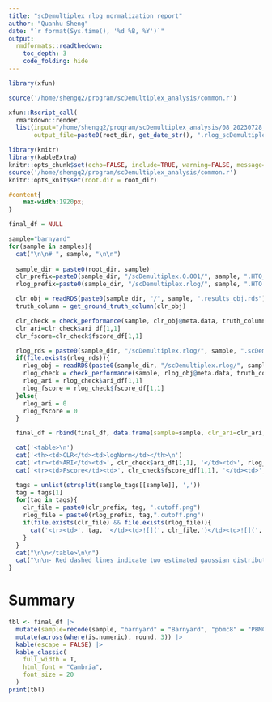 ```yaml
---
title: "scDemultiplex rlog normalization report"
author: "Quanhu Sheng"
date: "`r format(Sys.time(), '%d %B, %Y')`"
output: 
  rmdformats::readthedown:
    toc_depth: 3
    code_folding: hide
---
```


```r
library(xfun)

source('/home/shengq2/program/scDemultiplex_analysis/common.r')

xfun::Rscript_call(
  rmarkdown::render,
  list(input="/home/shengq2/program/scDemultiplex_analysis/08_20230728_rlog_scDemultiplex.rmd",
       output_file=paste0(root_dir, get_date_str(), ".rlog_scDemultiplex.html")))
```

```r
library(knitr)
library(kableExtra)
knitr::opts_chunk$set(echo=FALSE, include=TRUE, warning=FALSE, message=FALSE, results='asis')
source('/home/shengq2/program/scDemultiplex_analysis/common.r')
knitr::opts_knit$set(root.dir = root_dir)
```

```css
#content{
    max-width:1920px;
}
```

```r

final_df = NULL

sample="barnyard"
for(sample in samples){
  cat("\n\n# ", sample, "\n\n")
  
  sample_dir = paste0(root_dir, sample)
  clr_prefix=paste0(sample_dir, "/scDemultiplex.0.001/", sample, ".HTO_")
  rlog_prefix=paste0(sample_dir, "/scDemultiplex.rlog/", sample, ".HTO.")

  clr_obj = readRDS(paste0(sample_dir, "/", sample, ".results_obj.rds"))
  truth_column = get_ground_truth_column(clr_obj)

  clr_check = check_performance(sample, clr_obj@meta.data, truth_column, hashtag_to_truth, "scDemultiplex_full", allow_call_name_missing = FALSE)
  clr_ari=clr_check$ari_df[1,1]
  clr_fscore=clr_check$fscore_df[1,1]

  rlog_rds = paste0(sample_dir, "/scDemultiplex.rlog/", sample, ".scDemultiplex.rds")
  if(file.exists(rlog_rds)){
    rlog_obj = readRDS(paste0(sample_dir, "/scDemultiplex.rlog/", sample, ".scDemultiplex.rds"))
    rlog_check = check_performance(sample, rlog_obj@meta.data, truth_column, hashtag_to_truth, "scDemultiplex_full", allow_call_name_missing = FALSE)
    rlog_ari = rlog_check$ari_df[1,1]
    rlog_fscore = rlog_check$fscore_df[1,1]
  }else{
    rlog_ari = 0
    rlog_fscore = 0
  }

  final_df = rbind(final_df, data.frame(sample=sample, clr_ari=clr_ari, clr_fscore=clr_fscore, rlog_ari=rlog_ari, rlog_fscore=rlog_fscore))

  cat('<table>\n')
  cat('<th><td>CLR</td><td>logNorm</td></th>\n')
  cat('<tr><td>ARI</td><td>', clr_check$ari_df[1,1], '</td><td>', rlog_ari, '</td></tr>\n')
  cat('<tr><td>Fscore</td><td>', clr_check$fscore_df[1,1], '</td><td>', rlog_fscore, '</td></tr>\n')

  tags = unlist(strsplit(sample_tags[[sample]], ','))
  tag = tags[1]
  for(tag in tags){
    clr_file = paste0(clr_prefix, tag, ".cutoff.png")
    rlog_file = paste0(rlog_prefix, tag,".cutoff.png")
    if(file.exists(clr_file) && file.exists(rlog_file)){
      cat('<tr><td>', tag, '</td><td>![](', clr_file,')</td><td>![](', rlog_file, ')</td></tr>\n')
    }
  }
  cat("\n\n</table>\n\n")
  cat("\n\n- Red dashed lines indicate two estimated gaussian distributions. \n\n- Red solid line indicate estimated gaussian mixture distribution.\n\n- Brown line indicates the cutoff detected from the estimated gaussian mixture distribution.\n\n")
}
```

# Summary

```r
tbl <- final_df |>
  mutate(sample=recode(sample, "barnyard" = "Barnyard", "pbmc8" = "PBMC8")) |>
  mutate(across(where(is.numeric), round, 3)) |>
  kable(escape = FALSE) |>
  kable_classic(
    full_width = T,
    html_font = "Cambria",
    font_size = 20
  )
print(tbl)
```
